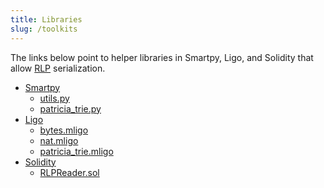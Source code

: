 ```yaml
---
title: Libraries
slug: /toolkits
---
```


The links below point to helper libraries in Smartpy, Ligo, and Solidity that allow [RLP](https://ethereum.org/en/developers/docs/data-structures-and-encoding/rlp/) serialization.

- [Smartpy](https://github.com/airgap-it/ibcf/tree/main/contracts/tezos/libs)
  - [utils.py](https://github.com/airgap-it/ibcf/tree/main/contracts/tezos/libs/utils.mligo)
  - [patricia_trie.py](https://github.com/airgap-it/ibcf/tree/main/contracts/tezos/libs/patricia_trie.py)
- [Ligo](https://github.com/airgap-it/ibcf/tree/main/contracts/tezos/ligo/libs)
  - [bytes.mligo](https://github.com/airgap-it/ibcf/tree/main/contracts/tezos/ligo/libs/bytes.mligo)
  - [nat.mligo](https://github.com/airgap-it/ibcf/tree/main/contracts/tezos/ligo/libs/nat.mligo)
  - [patricia_trie.mligo](https://github.com/airgap-it/ibcf/tree/main/contracts/tezos/ligo/libs/patricia_trie.mligo)
- [Solidity](https://github.com/airgap-it/ibcf/tree/main/contracts/evm/libs)
  - [RLPReader.sol](https://github.com/airgap-it/ibcf/tree/main/contracts/evm/libs/RLPReader.sol)
